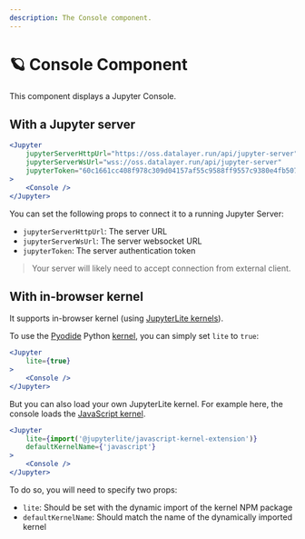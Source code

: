```yaml
---
description: The Console component.
---
```



# 🪐 Console Component

This component displays a Jupyter Console.

## With a Jupyter server

<StorybookView 
    story='components-console--default'
/>

```jsx
<Jupyter
    jupyterServerHttpUrl="https://oss.datalayer.run/api/jupyter-server"
    jupyterServerWsUrl="wss://oss.datalayer.run/api/jupyter-server"
    jupyterToken="60c1661cc408f978c309d04157af55c9588ff9557c9380e4fb50785750703da6"
>
    <Console />
</Jupyter>
```

You can set the following props to connect it to a running Jupyter Server:
- `jupyterServerHttpUrl`: The server URL
- `jupyterServerWsUrl`: The server websocket URL
- `jupyterToken`: The server authentication token

> Your server will likely need to accept connection from external client.

## With in-browser kernel

It supports in-browser kernel (using [JupyterLite kernels](https://jupyterlite.readthedocs.io/en/stable/)).

To use the [Pyodide](https://pyodide.org/) Python [kernel](https://github.com/jupyterlite/pyodide-kernel),
you can simply set `lite` to `true`:

<StorybookView 
    story='components-console--lite-python'
/>

```jsx
<Jupyter
    lite={true}
>
    <Console />
</Jupyter>
```

But you can also load your own JupyterLite kernel. For example here, the console loads
the [JavaScript kernel](https://github.com/jupyterlite/jupyterlite/tree/main/py/jupyterlite-javascript-kernel).

<StorybookView 
    story='components-console--lite-javascript'
/>

```jsx
<Jupyter
    lite={import('@jupyterlite/javascript-kernel-extension')}
    defaultKernelName={'javascript'}
>
    <Console />
</Jupyter>
```

To do so, you will need to specify two props:
- `lite`: Should be set with the dynamic import of the kernel NPM package
- `defaultKernelName`: Should match the name of the dynamically imported kernel
